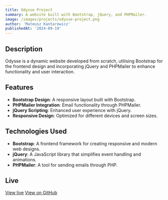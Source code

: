 ```yaml
---
title: Odysse Project
summary: A website built with Bootstrap, jQuery, and PHPMailer.
image: /images/projects/odysse-project.png
author: 'Mateusz Kantarewicz'
publishedAt: '2024-09-19'
---
```


## Description

Odysse is a dynamic website developed from scratch, utilising Bootstrap for the frontend design and incorporating jQuery and PHPMailer to enhance functionality and user interaction.

## Features

- **Bootstrap Design**: A responsive layout built with Bootstrap.
- **PHPMailer Integration**: Email functionality through PHPMailer.
- **jQuery Scripting**: Enhanced user experience with jQuery.
- **Responsive Design**: Optimized for different devices and screen sizes.

## Technologies Used

- **Bootstrap**: A frontend framework for creating responsive and modern web designs.
- **jQuery**: A JavaScript library that simplifies event handling and animations.
- **PHPMailer**: A tool for sending emails through PHP.

## Live

[View live](https://mateuszkan.github.io/odysse/)
[View on GitHub](https://github.com/MateuszKan/odysse)
